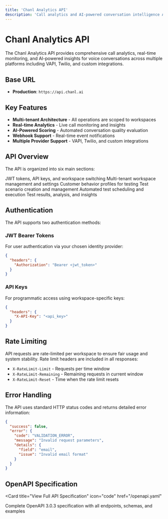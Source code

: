 ```yaml
---
title: 'Chanl Analytics API'
description: 'Call analytics and AI-powered conversation intelligence API'
---
```


# Chanl Analytics API

The Chanl Analytics API provides comprehensive call analytics, real-time monitoring, and AI-powered insights for voice conversations across multiple platforms including VAPI, Twilio, and custom integrations.

## Base URL

- **Production**: `https://api.chanl.ai`

## Key Features

- **Multi-tenant Architecture** - All operations are scoped to workspaces
- **Real-time Analytics** - Live call monitoring and insights
- **AI-Powered Scoring** - Automated conversation quality evaluation
- **Webhook Support** - Real-time event notifications
- **Multiple Provider Support** - VAPI, Twilio, and custom integrations

## API Overview

The API is organized into six main sections:

<CardGroup cols={2}>
  <Card title="Authentication" icon="key" href="/api-reference/auth/exchange">
    JWT tokens, API keys, and workspace switching
  </Card>
  <Card title="Workspaces" icon="building" href="/api-reference/workspaces/list">
    Multi-tenant workspace management and settings
  </Card>
  <Card title="Personas" icon="users" href="/api-reference/personas/list">
    Customer behavior profiles for testing
  </Card>
  <Card title="Scenarios" icon="play" href="/api-reference/scenarios/list">
    Test scenario creation and management
  </Card>
  <Card title="Schedules" icon="calendar" href="/api-reference/schedules/list">
    Automated test scheduling and execution
  </Card>
  <Card title="Simulations" icon="chart-line" href="/api-reference/simulations/list">
    Test results, analysis, and insights
  </Card>
</CardGroup>

## Authentication

The API supports two authentication methods:

### JWT Bearer Tokens
For user authentication via your chosen identity provider:

```json
{
  "headers": {
    "Authorization": "Bearer <jwt_token>"
  }
}
```

### API Keys
For programmatic access using workspace-specific keys:

```json
{
  "headers": {
    "X-API-Key": "<api_key>"
  }
}
```

## Rate Limiting

API requests are rate-limited per workspace to ensure fair usage and system stability. Rate limit headers are included in all responses:

- `X-RateLimit-Limit` - Requests per time window
- `X-RateLimit-Remaining` - Remaining requests in current window
- `X-RateLimit-Reset` - Time when the rate limit resets

## Error Handling

The API uses standard HTTP status codes and returns detailed error information:

```json
{
  "success": false,
  "error": {
    "code": "VALIDATION_ERROR",
    "message": "Invalid request parameters",
    "details": {
      "field": "email",
      "issue": "Invalid email format"
    }
  }
}
```

## OpenAPI Specification

<Card
  title="View Full API Specification"
  icon="code"
  href="/openapi.yaml"
>
  Complete OpenAPI 3.0.3 specification with all endpoints, schemas, and examples
</Card>